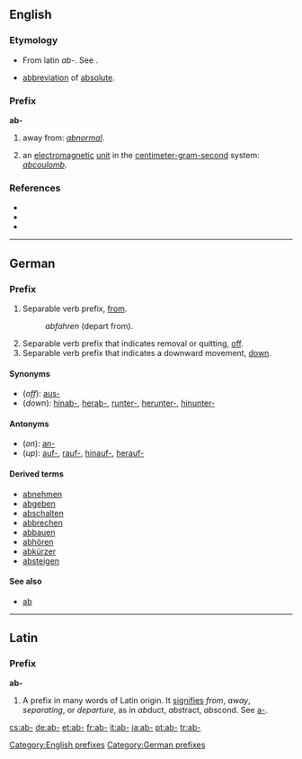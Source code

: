 {{see|ab|Ab|AB}}
==English==

===Etymology===
* From latin ''ab-''. See {{pie|apo-}}.
* {{physics}} [[abbreviation]] of [[absolute]].

===Prefix===
'''ab-'''

# away from: ''[[abnormal]]''.
# {{physics}} an [[electromagnetic]] [[unit]] in the [[centimeter-gram-second]] system: ''[[abcoulomb]]''.

===References===
* {{R:American Heritage 2000|ab-}}
* {{R:Dictionary.com|ab-}}
* {{R:WordNet 2003|ab-}}

[[Category:English prefixes]]

----

==German==

===Prefix===
{{infl|de|prefix}}

# Separable verb prefix, [[from]].
#: ''abfahren'' (depart from).
# Separable verb prefix that indicates removal or quitting, [[off]].
# Separable verb prefix that indicates a downward movement, [[down]].

====Synonyms====
*(''off''): [[aus-]]
*(''down''): [[hinab-]], [[herab-]], [[runter-]], [[herunter-]], [[hinunter-]]

====Antonyms====
*(''on''): [[an-]]
*(''up''): [[auf-]], [[rauf-]], [[hinauf-]], [[herauf-]]

====Derived terms====
*[[abnehmen]]
*[[abgeben]]
*[[abschalten]]
*[[abbrechen]]
*[[abbauen]]
*[[abhören]]
*[[abkürzer]]
*[[absteigen]]

====See also====
*[[ab]]

[[Category:German prefixes]]

----

==Latin==

===Prefix===
'''ab-'''

# A prefix in many words of Latin origin. It [[signifies]] ''from'', ''away'', ''separating'', or ''departure'', as in ''ab''duct, ''abs''tract, ''abs''cond. See [[a-]].

[[cs:ab-]]
[[de:ab-]]
[[et:ab-]]
[[fr:ab-]]
[[it:ab-]]
[[ja:ab-]]
[[pt:ab-]]
[[tr:ab-]]